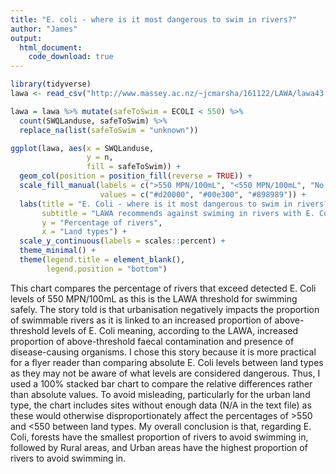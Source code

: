 ```yaml
---
title: "E. coli - where is it most dangerous to swim in rivers?"
author: "James"
output:
  html_document:
    code_download: true
---
```


```r
library(tidyverse)
lawa <- read_csv("http://www.massey.ac.nz/~jcmarsha/161122/LAWA/lawa43.csv")

lawa = lawa %>% mutate(safeToSwim = ECOLI < 550) %>% 
  count(SWQLanduse, safeToSwim) %>%
  replace_na(list(safeToSwim = "unknown"))

ggplot(lawa, aes(x = SWQLanduse, 
                 y = n, 
                 fill = safeToSwim)) +
  geom_col(position = position_fill(reverse = TRUE)) +
  scale_fill_manual(labels = c(">550 MPN/100mL", "<550 MPN/100mL", "No Data"),
                    values = c("#d20000", "#00e300", "#898989")) +
  labs(title = "E. Coli - where is it most dangerous to swim in rivers?",
       subtitle = "LAWA recommends against swiming in rivers with E. Coli detected above 550 MPN per 100mL",
       y = "Percentage of rivers",
       x = "Land types") +
  scale_y_continuous(labels = scales::percent) +
  theme_minimal() +
  theme(legend.title = element_blank(),
        legend.position = "bottom")
```

This chart compares the percentage of rivers that exceed detected E. Coli levels of 550 MPN/100mL as this is the LAWA threshold for swimming safely. The story told is that urbanisation negatively impacts the proportion of swimmable rivers as it is linked to an increased proportion of above-threshold levels of E. Coli meaning, according to the LAWA, increased proportion of above-threshold faecal contamination and presence of disease-causing organisms. I chose this story because it is more practical for a flyer reader than comparing absolute E. Coli levels between land types as they may not be aware of what levels are considered dangerous. Thus, I used a 100% stacked bar chart to compare the relative differences rather than absolute values. To avoid misleading, particularly for the urban land type, the chart includes sites without enough data (N/A in the text file) as these would otherwise disproportionately affect the percentages of >550 and <550 between land types. My overall conclusion is that, regarding E. Coli, forests have the smallest proportion of rivers to avoid swimming in, followed by Rural areas, and Urban areas have the highest proportion of rivers to avoid swimming in.

```r
```


